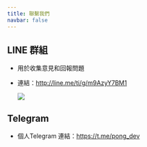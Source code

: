 ```yaml
---
title: 聯繫我們
navbar: false
---
```


## LINE 群組

- 用於收集意見和回報問題
- 連結：http://line.me/ti/g/m9AzyY7BM1

  <Image src="/assets/qr_code_line_group.jpeg" width={200} height={200} />

## Telegram

- 個人Telegram 連結：https://t.me/pong_dev
